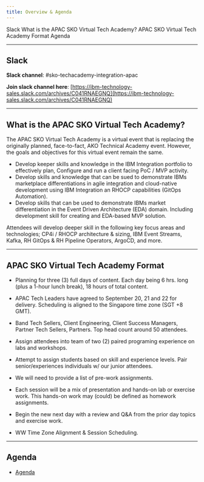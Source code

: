 ```yaml
---
title: Overview & Agenda
---
```


<AnchorLinks>
  <AnchorLink>Slack</AnchorLink>
  <AnchorLink>What is the APAC SKO Virtual Tech Academy?</AnchorLink>
  <AnchorLink>APAC SKO Virtual Tech Academy Format</AnchorLink>
  <AnchorLink>Agenda</AnchorLink>
</AnchorLinks>

***

## Slack

**Slack channel**: #sko-techacademy-integration-apac

**Join slack channel here**: [https://ibm-technology-sales.slack.com/archives/C041RNAEGNQ](https://ibm-technology-sales.slack.com/archives/C041RNAEGNQ)

***

## What is the APAC SKO Virtual Tech Academy?

The APAC SKO Virtual Tech Academy is a virtual event that is replacing the originally planned, face-to-fact, AKO Technical Academy event.  However, the goals and objectives for this virtual event remain the same.

  - Develop keeper skills and knowledge in the IBM Integration portfolio to effectively plan, Configure and run a client facing PoC / MVP activity.
  - Develop skills and knowledge that can be sued to demonstrate IBMs marketplace differentiations in agile integration and cloud-native development using IBM Integration an RHOCP capabilities (GitOps Automation).
  - Develop skills that can be used to demonstrate IBMs market differentiation in the Event Driven Architecture (EDA) domain.  Including development skill for creating and EDA-based MVP solution.

Attendees will develop deeper skill in the following key focus areas and technologies; CP4i / RHOCP architecture & sizing, IBM Event Streams, Kafka, RH GitOps & RH Pipeline Operators, ArgoCD, and more.


***

## APAC SKO Virtual Tech Academy Format

  - Planning for three (3) full days of content.  Each day being 6 hrs. long (plus a 1-hour lunch break), 18 hours of total content.

  - APAC Tech Leaders have agreed to September 20, 21 and 22 for delivery.  Scheduling is aligned to the Singapore time zone (SGT +8 GMT).

  - Band Tech Sellers, Client Engineering, Client Success Managers, Partner Tech Sellers, Partners.  Top head count around 50 attendees.

  - Assign attendees into team of two (2) paired programing experience on labs and workshops.

  - Attempt to assign students based on skill and experience levels.  Pair senior/experiences individuals w/ our junior attendees.

  - We will need to provide a list of pre-work assignments.

  - Each session will be a mix of presentation and hands-on lab or exercise work.  This hands-on work may (could) be defined as homework assignments.

  - Begin the new next day with a review and Q&A from the prior day topics and exercise work.

  - WW Time Zone Alignment & Session Scheduling.


***

## Agenda

  - [Agenda](https://ibm.box.com/s/3x1k55q9fezqlv3fp270o0fgnfsvx6bp)
